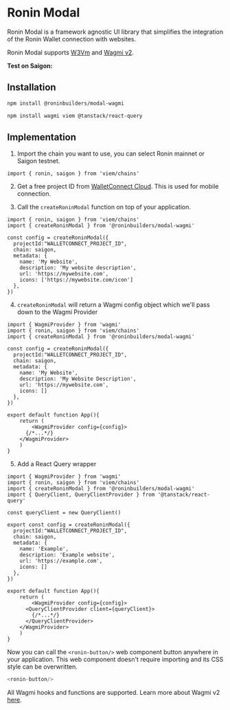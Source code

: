 
# Ronin Modal

Ronin Modal is a framework agnostic UI library that simplifies the integration of the Ronin Wallet connection with websites.

Ronin Modal supports [W3Vm](../w3vm/modal) and [Wagmi v2](https://beta.wagmi.sh/).

**Test on Saigon:**
<br/>
<Modal/>

## Installation

```sh npm2yarn
npm install @roninbuilders/modal-wagmi
```

```sh npm2yarn
npm install wagmi viem @tanstack/react-query
```

## Implementation

1. Import the chain you want to use, you can select Ronin mainnet or Saigon testnet.


```tsx
import { ronin, saigon } from 'viem/chains'
```

2. Get a free project ID from [WalletConnect Cloud](https://cloud.walletconnect.com/). This is used for mobile connection.

3. Call the `createRoninModal` function on top of your application.

```tsx {2-13}
import { ronin, saigon } from 'viem/chains'
import { createRoninModal } from '@roninbuilders/modal-wagmi'

const config = createRoninModal({
  projectId:"WALLETCONNECT_PROJECT_ID",
  chain: saigon,
  metadata: { 
    name: 'My Website', 
    description: 'My website description', 
    url: 'https://mywebsite.com',
    icons: ['https://mywebsite.com/icon']
  },
})
```

4. `createRoninModal` will return a Wagmi config object which we'll pass down to the Wagmi Provider

```tsx {1, 15-21}
import { WagmiProvider } from 'wagmi'
import { ronin, saigon } from 'viem/chains'
import { createRoninModal } from '@roninbuilders/modal-wagmi'

const config = createRoninModal({
  projectId:"WALLETCONNECT_PROJECT_ID",
  chain: saigon,
  metadata: { 
    name: 'My Website', 
    description: 'My Website Description', 
    url: 'https://mywebsite.com',
    icons: []
  },
})

export default function App(){
	return (
		<WagmiProvider config={config}>
      {/*...*/}
    </WagmiProvider>
	)
}
```

5. Add a React Query wrapper

```tsx {4, 6, 22, 24}
import { WagmiProvider } from 'wagmi'
import { ronin, saigon } from 'viem/chains'
import { createRoninModal } from '@roninbuilders/modal-wagmi'
import { QueryClient, QueryClientProvider } from '@tanstack/react-query' 

const queryClient = new QueryClient()

export const config = createRoninModal({
  projectId:"WALLETCONNECT_PROJECT_ID",
  chain: saigon,
  metadata: { 
    name: 'Example', 
    description: 'Example website', 
    url: 'https://example.com',
    icons: []
  },
})

export default function App(){
	return (
		<WagmiProvider config={config}>
      <QueryClientProvider client={queryClient}>
        {/*...*/}
      </QueryClientProvider> 
    </WagmiProvider>
	)
}
```

Now you can call the `<ronin-button/>` web component button anywhere in your application. This web component doesn't require importing
and its CSS style can be overwritten.

```ts
<ronin-button/>
```

All Wagmi hooks and functions are supported. Learn more about Wagmi v2 [here](https://beta.wagmi.sh/react/api/hooks).